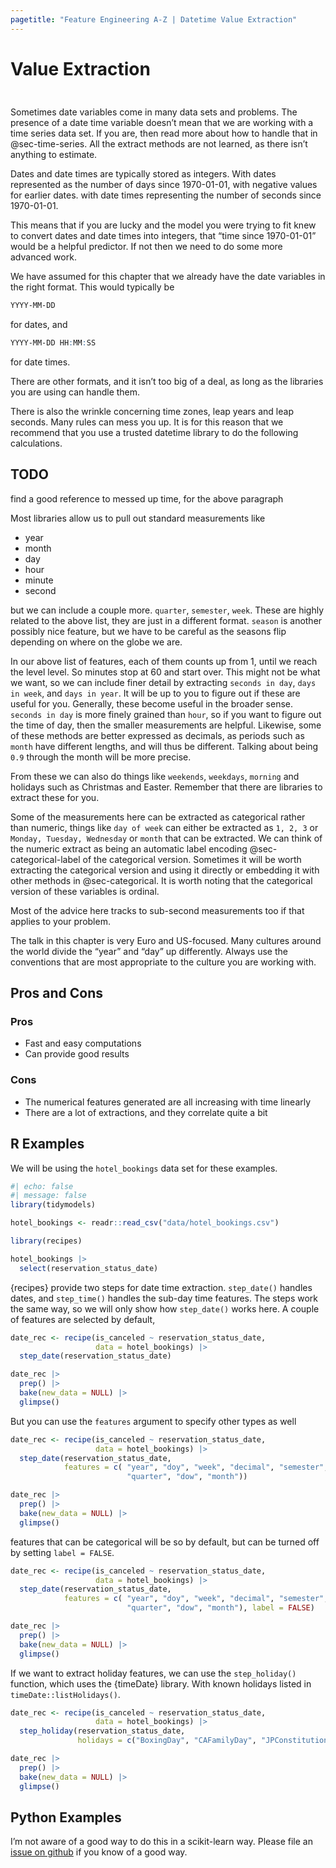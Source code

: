 ```yaml
---
pagetitle: "Feature Engineering A-Z | Datetime Value Extraction"
---
```


# Value Extraction {#sec-datetime-extraction}

::: {style="visibility: hidden; height: 0px;"}
## Value Extraction
:::

Sometimes date variables come in many data sets and problems. The presence of a date time variable doesn't mean that we are working with a time series data set. If you are, then read more about how to handle that in @sec-time-series. All the extract methods are not learned, as there isn't anything to estimate.

Dates and date times are typically stored as integers. With dates represented as the number of days since 1970-01-01, with negative values for earlier dates. with date times representing the number of seconds since 1970-01-01. 

This means that if you are lucky and the model you were trying to fit knew to convert dates and date times into integers, that "time since 1970-01-01" would be a helpful predictor. If not then we need to do some more advanced work.

We have assumed for this chapter that we already have the date variables in the right format. This would typically be 

```r
YYYY‐MM‐DD
```

for dates, and

```r
YYYY‐MM‐DD HH:MM:SS
```

for date times.

::: callout-note
There are other formats, and it isn't too big of a deal, as long as the libraries you are using can handle them.
:::

There is also the wrinkle concerning time zones, leap years and leap seconds. Many rules can mess you up. It is for this reason that we recommend that you use a trusted datetime library to do the following calculations.

::: {.callout-caution}
# TODO

find a good reference to messed up time, for the above paragraph
:::

Most libraries allow us to pull out standard measurements like

- year
- month
- day
- hour
- minute
- second

but we can include a couple more. `quarter`, `semester`, `week`. These are highly related to the above list, they are just in a different format. `season` is another possibly nice feature, but we have to be careful as the seasons flip depending on where on the globe we are.

In our above list of features, each of them counts up from 1, until we reach the level level. So minutes stop at 60 and start over. This might not be what we want, so we can include finer detail by extracting `seconds in day`, `days in week`, and `days in year`. It will be up to you to figure out if these are useful for you. Generally, these become useful in the broader sense. `seconds in day` is more finely grained than `hour`, so if you want to figure out the time of day, then the smaller measurements are helpful. Likewise, some of these methods are better expressed as decimals, as periods such as `month` have different lengths, and will thus be different. Talking about being `0.9` through the month will be more precise.

From these we can also do things like `weekends`, `weekdays`, `morning` and holidays such as Christmas and Easter. Remember that there are libraries to extract these for you.

Some of the measurements here can be extracted as categorical rather than numeric, things like `day of week` can either be extracted as `1, 2, 3` or `Monday, Tuesday, Wednesday` or `month` that can be extracted. We can think of the numeric extract as being an automatic label encoding @sec-categorical-label of the categorical version. Sometimes it will be worth extracting the categorical version and using it directly or embedding it with other methods in @sec-categorical. It is worth noting that the categorical version of these variables is ordinal.

::: callout-note
Most of the advice here tracks to sub-second measurements too if that applies to your problem.
:::

The talk in this chapter is very Euro and US-focused. Many cultures around the world divide the "year" and "day" up differently. Always use the conventions that are most appropriate to the culture you are working with.

## Pros and Cons

### Pros

- Fast and easy computations
- Can provide good results

### Cons

- The numerical features generated are all increasing with time linearly
- There are a lot of extractions, and they correlate quite a bit

## R Examples

We will be using the `hotel_bookings` data set for these examples.

```r
#| echo: false 
#| message: false
library(tidymodels)

hotel_bookings <- readr::read_csv("data/hotel_bookings.csv")
```


```r
library(recipes)

hotel_bookings |>
  select(reservation_status_date)
```

{recipes} provide two steps for date time extraction. `step_date()` handles dates, and `step_time()` handles the sub-day time features. The steps work the same way, so we will only show how `step_date()` works here. A couple of features are selected by default, 

```r
date_rec <- recipe(is_canceled ~ reservation_status_date, 
                   data = hotel_bookings) |>
  step_date(reservation_status_date)

date_rec |>
  prep() |>
  bake(new_data = NULL) |>
  glimpse()
```

But you can use the `features` argument to specify other types as well

```r
date_rec <- recipe(is_canceled ~ reservation_status_date, 
                   data = hotel_bookings) |>
  step_date(reservation_status_date, 
            features = c( "year", "doy", "week", "decimal", "semester", 
                          "quarter", "dow", "month"))

date_rec |>
  prep() |>
  bake(new_data = NULL) |>
  glimpse()
```

features that can be categorical will be so by default, but can be turned off by setting `label = FALSE`.

```r
date_rec <- recipe(is_canceled ~ reservation_status_date, 
                   data = hotel_bookings) |>
  step_date(reservation_status_date, 
            features = c( "year", "doy", "week", "decimal", "semester", 
                          "quarter", "dow", "month"), label = FALSE)

date_rec |>
  prep() |>
  bake(new_data = NULL) |>
  glimpse()
```

If we want to extract holiday features, we can use the `step_holiday()` function, which uses the {timeDate} library. With known holidays listed in `timeDate::listHolidays()`.

```r
date_rec <- recipe(is_canceled ~ reservation_status_date, 
                   data = hotel_bookings) |>
  step_holiday(reservation_status_date, 
               holidays = c("BoxingDay", "CAFamilyDay", "JPConstitutionDay"))

date_rec |>
  prep() |>
  bake(new_data = NULL) |>
  glimpse()
```

## Python Examples

I'm not aware of a good way to do this in a scikit-learn way. Please file an [issue on github](https://github.com/EmilHvitfeldt/feature-engineering-az/issues/new?assignees=&labels=&projects=&template=general-issue.md&title) if you know of a good way.